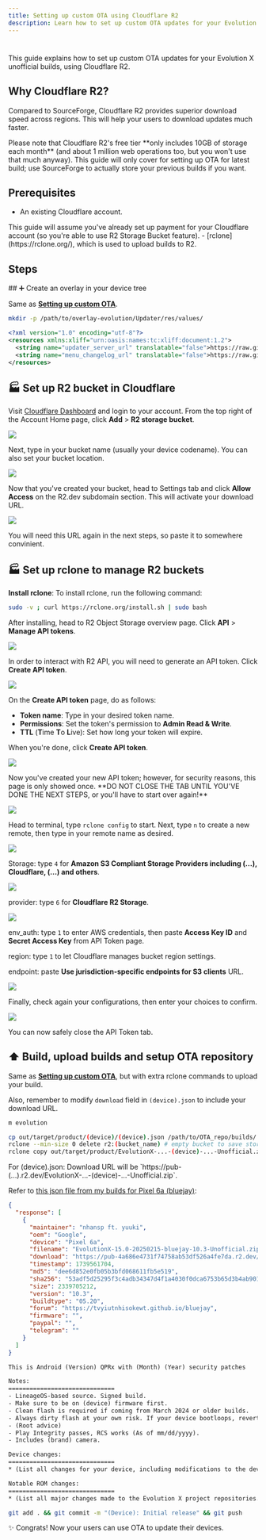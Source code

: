```yaml
---
title: Setting up custom OTA using Cloudflare R2
description: Learn how to set up custom OTA updates for your Evolution X unofficial builds, using Cloudflare R2
---
```



#

This guide explains how to set up custom OTA updates for your Evolution X unofficial builds, using Cloudflare R2.


## Why Cloudflare R2?

Compared to SourceForge, Cloudflare R2 provides superior download speed across regions. This will help your users to download updates much faster.

<Callout type="warning">
  Please note that Cloudflare R2's free tier **only includes 10GB of storage each month** (and about 1 million web operations too,
  but you won't use that much anyway). This guide will only cover for setting up OTA for latest build; use SourceForge to actually
  store your previous builds if you want.
</Callout>

## Prerequisites

- An existing Cloudflare account.
<Callout type="warning">
  This guide will assume you've already set up payment for your Cloudflare account (so you're able to use R2 Storage Bucket feature).
</Callout>
- [rclone](https://rclone.org/), which is used to upload builds to R2.

## Steps 

<Steps>
## ➕ Create an overlay in your device tree

Same as **[Setting up custom OTA](/setting-up-custom-ota.mdx)**.

```bash
mkdir -p /path/to/overlay-evolution/Updater/res/values/
```

```xml showLineNumbers filename="overlay-evolution/Updater/res/values/strings.xml"
<?xml version="1.0" encoding="utf-8"?>
<resources xmlns:xliff="urn:oasis:names:tc:xliff:document:1.2">
  <string name="updater_server_url" translatable="false">https://raw.githubusercontent.com/(user)/OTA/vic/builds/{device}.json</string>
  <string name="menu_changelog_url" translatable="false">https://raw.githubusercontent.com/(user)/OTA/vic/changelogs/<xliff:g id="device_name">%1$s</xliff:g>.txt</string>
</resources>
```

## 🏭 Set up R2 bucket in Cloudflare

Visit [Cloudflare Dashboard](https://dash.cloudflare.com/) and login to your account. From the top right of the Account Home page, click **Add** > **R2 storage bucket**.

![](/ota-cloudflare/1.png)

Next, type in your bucket name (usually your device codename). You can also set your bucket location.

![](/ota-cloudflare/2.png)

Now that you've created your bucket, head to Settings tab and click **Allow Access** on the R2.dev subdomain section. This will activate your download URL.

![](/ota-cloudflare/3.png)

<Callout type="info">
  You will need this URL again in the next steps, so paste it to somewhere convinient.
</Callout>

## 🏭 Set up rclone to manage R2 buckets

**Install rclone**: To install rclone, run the following command:

```bash
sudo -v ; curl https://rclone.org/install.sh | sudo bash
```

After installing, head to R2 Object Storage overview page. Click **API** > **Manage API tokens**.

![](/ota-cloudflare/4.png)

In order to interact with R2 API, you will need to generate an API token. Click **Create API token**.

![](/ota-cloudflare/5.png)

On the **Create API token** page, do as follows:
* **Token name**: Type in your desired token name.
* **Permissions**: Set the token's permission to **Admin Read & Write**.
* **TTL** (**T**ime **T**o **L**ive): Set how long your token will expire.

When you're done, click **Create API token**.

![](/ota-cloudflare/6.png)

<Callout type="warning">
  Now you've created your new API token; however, for security reasons, this page is only showed once. **DO NOT CLOSE THE TAB UNTIL YOU'VE DONE THE NEXT STEPS,
  or you'll have to start over again!**
</Callout>

![](/ota-cloudflare/7.png)

Head to terminal, type `rclone config` to start. Next, type `n` to create a new remote, then type in your remote name as desired.

![](/ota-cloudflare/8.png)

Storage: type `4` for **Amazon S3 Compliant Storage Providers including (...), Cloudflare, (...) and others**.

![](/ota-cloudflare/9.png)

provider: type `6` for **Cloudflare R2 Storage**.

![](/ota-cloudflare/10.png)

env_auth: type `1` to enter AWS credentials, then paste **Access Key ID** and **Secret Access Key** from API Token page.

region: type `1` to let Cloudflare manages bucket region settings.

endpoint: paste **Use jurisdiction-specific endpoints for S3 clients** URL.

![](/ota-cloudflare/11.png)

Finally, check again your configurations, then enter your choices to confirm.

![](/ota-cloudflare/12.png)

<Callout type="info">
  You can now safely close the API Token tab.
</Callout>

## ⬆️ Build, upload builds and setup OTA repository

Same as **[Setting up custom OTA](/setting-up-custom-ota.mdx)**, but with extra rclone commands to upload your build.

Also, remember to modify `download` field in `(device).json` to include your download URL.

```bash
m evolution
```

```bash
cp out/target/product/(device)/(device).json /path/to/OTA_repo/builds/
rclone --min-size 0 delete r2:(bucket_name) # empty bucket to save storage, skip if you don't want to 
rclone copy out/target/product/EvolutionX-...-(device)-...-Unofficial.zip r2:(bucket_name)
```

<Callout type="info">
  For (device).json: Download URL will be `https://pub-(...).r2.dev/EvolutionX-...-(device)-...-Unofficial.zip`.

  Refer to [this json file from my builds for Pixel 6a (bluejay)](https://github.com/tvyiutnhisokewt/OTA_Evolution-X/blob/main/builds/bluejay.json):

  ```json showLineNumbers filename="bluejay.json"
  {
    "response": [
      {
        "maintainer": "nhansp ft. yuuki",
        "oem": "Google",
        "device": "Pixel 6a",
        "filename": "EvolutionX-15.0-20250215-bluejay-10.3-Unofficial.zip",
        "download": "https://pub-4a686e4731f74758ab53df526a4fe7da.r2.dev/EvolutionX-15.0-20250215-bluejay-10.3-Unofficial.zip",
        "timestamp": 1739561704,
        "md5": "dee6d852e0fb05b3bfd068611fb5e519",
        "sha256": "53adf5d25295f3c4adb34347d4f1a4030f0dca6753b65d3b4ab9015ba3aa21b5",
        "size": 2339705212,
        "version": "10.3",
        "buildtype": "05.20",
        "forum": "https://tvyiutnhisokewt.github.io/bluejay",
        "firmware": "",
        "paypal": "",
        "telegram": ""
      }
    ]
  }
```
</Callout>


```txt showLineNumbers filename="(device).txt"
This is Android (Version) QPRx with (Month) (Year) security patches

Notes:
==============================
- LineageOS-based source. Signed build.
- Make sure to be on (device) firmware first.
- Clean flash is required if coming from March 2024 or older builds.
- Always dirty flash at your own risk. If your device bootloops, revert to an older build that boots.
- (Root advice)
- Play Integrity passes, RCS works (As of mm/dd/yyyy).
- Includes (brand) camera.

Device changes:
==============================
* (List all changes for your device, including modifications to the device kernel and vendor files.)

Notable ROM changes:
==============================
* (List all major changes made to the Evolution X project repositories.)
```

```bash
git add . && git commit -m "(Device): Initial release" && git push
```

</Steps>

✨ Congrats! Now your users can use OTA to update their devices.